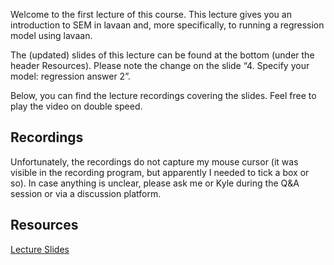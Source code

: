 Welcome to the first lecture of this course. This lecture gives you an introduction to SEM in lavaan and, more specifically, to running a regression model using lavaan.

The (updated) slides of this lecture can be found at the bottom (under the header Resources). Please note the change on the slide "4. Specify your model: regression answer 2". 

Below, you can find the lecture recordings covering the slides. Feel free to play the video on double speed.

## Recordings

Unfortunately, the recordings do not capture my mouse cursor (it was visible in the recording program, but apparently I needed to tick a box or so). In case anything is unclear, please ask me or Kyle during the Q&A session or via a discussion platform.

## Resources

[Lecture Slides](/lavaan-e-learning/1_intro/Lecture  1 - Slides/Slides_Intro_and_Regr.pdf)
